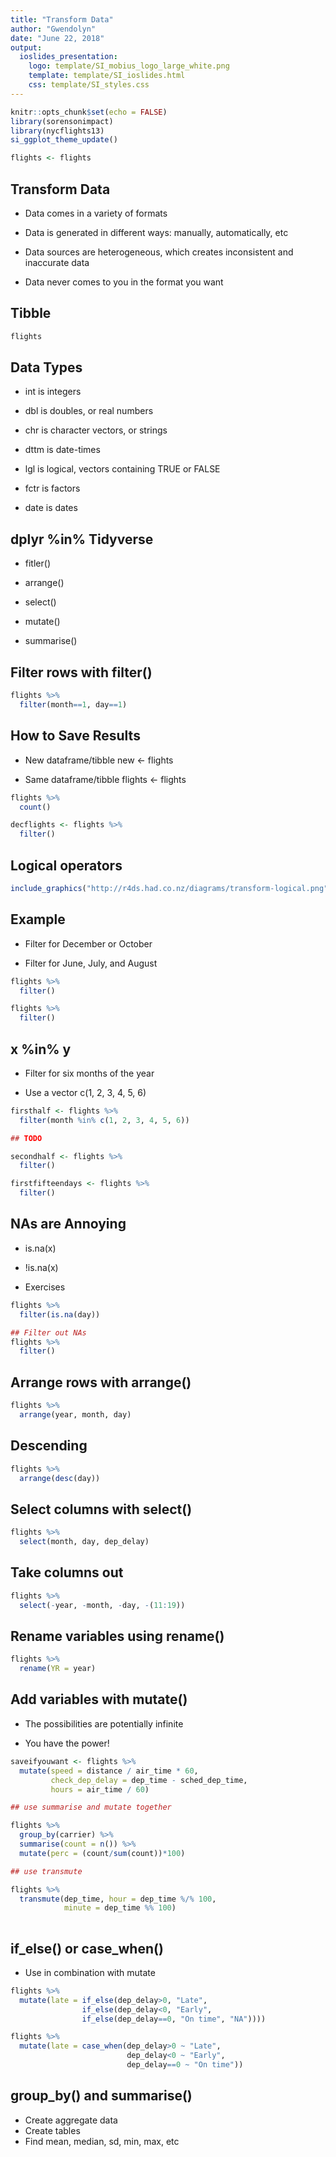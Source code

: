 ```yaml
---
title: "Transform Data"
author: "Gwendolyn"
date: "June 22, 2018"
output: 
  ioslides_presentation:
    logo: template/SI_mobius_logo_large_white.png
    template: template/SI_ioslides.html
    css: template/SI_styles.css
---
```


```r
knitr::opts_chunk$set(echo = FALSE)
library(sorensonimpact)
library(nycflights13)
si_ggplot_theme_update()

flights <- flights
```


<!-- Go to: http://rmarkdown.rstudio.com/ioslides_presentation_format.html#overview for info on how to customize individual slides (centering, changing colors, etc).  I can also create custom css if we want a couple versions of slide templates that can be called from within this document. - Jon -->

<!-- The following is script for the footer. It must remain before the first slide: -->
<script src="https://ajax.googleapis.com/ajax/libs/jquery/1.12.2/jquery.min.js"></script>
<script>
    $(document).ready(function() {
    $('slide:not(.title-slide, .backdrop, .segue)').append('<footer></footer>');    
    $('footer').attr('label', 'Draft -- Do not circulate');
  })
</script>
<style>
  footer:after {
    font-size: 12pt;
    content: attr(label);
    position: absolute;
    margin-left: auto;
    margin-right: auto;
    left: 60px;
    right: 0;
    text-align:left;
    bottom: 20px;
    line-height: 1.9;
    display: block;
  }
</style>
<!-- End Footer -->

## Transform Data

- Data comes in a variety of formats

- Data is generated in different ways: manually, automatically, etc

- Data sources are heterogeneous, which creates inconsistent and inaccurate data

- Data never comes to you in the format you want

## Tibble

```r

flights

```

## Data Types

- int is integers

- dbl is doubles, or real numbers

- chr is character vectors, or strings

- dttm is date-times

- lgl is logical, vectors containing TRUE or FALSE

- fctr is factors

- date is dates

## dplyr %in% Tidyverse

- fitler()

- arrange()

- select()

- mutate()

- summarise()

## Filter rows with filter()

```r

flights %>% 
  filter(month==1, day==1)


```

## How to Save Results

- New dataframe/tibble new <- flights

- Same dataframe/tibble flights <- flights


```r

flights %>% 
  count()

decflights <- flights %>% 
  filter()

```

## Logical operators

```r
include_graphics("http://r4ds.had.co.nz/diagrams/transform-logical.png")
```

## Example
- Filter for December or October

- Filter for June, July, and August

```r

flights %>% 
  filter()

flights %>% 
  filter()

```

## x %in% y

- Filter for six months of the year

- Use a vector c(1, 2, 3, 4, 5, 6)

```r

firsthalf <- flights %>% 
  filter(month %in% c(1, 2, 3, 4, 5, 6))

## TODO

secondhalf <- flights %>% 
  filter()

firstfifteendays <- flights %>% 
  filter()

```


## NAs are Annoying

- is.na(x)

- !is.na(x)

- Exercises

```r

flights %>% 
  filter(is.na(day))

## Filter out NAs
flights %>% 
  filter()


```

## Arrange rows with arrange()

```r
flights %>% 
  arrange(year, month, day)

```

## Descending

```r

flights %>% 
  arrange(desc(day))

```

## Select columns with select()

```r
flights %>% 
  select(month, day, dep_delay)

```

## Take columns out

```r

flights %>% 
  select(-year, -month, -day, -(11:19))

```

## Rename variables using rename()

```r

flights %>% 
  rename(YR = year)

```

## Add variables with mutate()

- The possibilities are potentially infinite

- You have the power!

```r

saveifyouwant <- flights %>% 
  mutate(speed = distance / air_time * 60, 
         check_dep_delay = dep_time - sched_dep_time, 
         hours = air_time / 60)

## use summarise and mutate together

flights %>% 
  group_by(carrier) %>% 
  summarise(count = n()) %>% 
  mutate(perc = (count/sum(count))*100)

## use transmute

flights %>% 
  transmute(dep_time, hour = dep_time %/% 100, 
            minute = dep_time %% 100)
  
```

## if_else() or case_when()

- Use in combination with mutate 

```r

flights %>% 
  mutate(late = if_else(dep_delay>0, "Late", 
                if_else(dep_delay<0, "Early", 
                if_else(dep_delay==0, "On time", "NA")))) 

flights %>% 
  mutate(late = case_when(dep_delay>0 ~ "Late", 
                          dep_delay<0 ~ "Early", 
                          dep_delay==0 ~ "On time")) 


```

## group_by() and summarise()

- Create aggregate data 
- Create tables
- Find mean, median, sd, min, max, etc


```r




```



